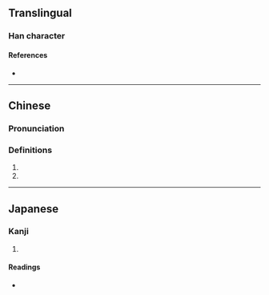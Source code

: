 {{character info/new}}
==Translingual==

===Han character===
{{Han char|rn=85|rad=水|as=11|sn=14|four=30127|canj=EILB|ids=⿰氵庸}}

====References====
* {{Han ref|kx=0644.160|dkj=18097|hdz=31727.090|uh=6EFD|ud=28413|bh=E2AF|bd=58031}}

----

==Chinese==
{{zh-forms}}

===Pronunciation===
{{zh-pron
|m=yōng
|c=jung4
|mc=y
|oc=y
|ma=
|cat=pn
}}

===Definitions===
{{zh-hanzi}}

# {{zh-only|滽滽水|[[name]] of an [[ancient]] [[river]] in [[modern-day]] {{w|Song County}}, [[Luoyang]], [[Henan]] [[province]]}}
# {{zh-only|滽滽水|name of an ancient river in modern-day {{w|Mengjin County}}, Luoyang, Henan province}}

----

==Japanese==

===Kanji===
{{ja-kanji|grade=|rs=水11}}

# {{defn|lang=ja|sort=水11}}

====Readings====
* {{ja-readings|on=[[よう]] (yō), [[ゆ]] (yu)|kun=}}